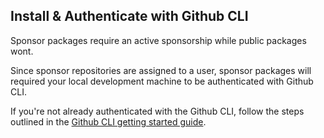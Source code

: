 ## Install & Authenticate with Github CLI
Sponsor packages require an active sponsorship while public packages wont.

Since sponsor repositories are assigned to a user, sponsor packages will required your local development machine to be authenticated with Github CLI.

If you're not already authenticated with the Github CLI, follow the steps outlined in the [Github CLI getting started guide](https://docs.github.com/en/enterprise-cloud@latest/github-cli/github-cli/quickstart).